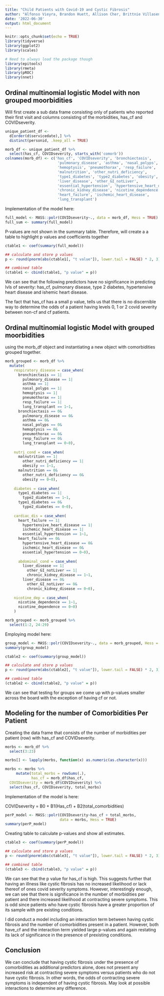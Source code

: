 ```yaml
---
title: "Child Patients with Covid-19 and Cystic Fibrosis"
author: "Alfonso Vieyra, Brandon Huett, Allison Cher, Brittnie Villasenor, Ernesto Collazo"
date: '2022-06-30'
output: html_document
---
```


```r
knitr::opts_chunk$set(echo = TRUE)
library(tidyverse)
library(ggplot2)
library(scales)

# Need to always load the package though
library(epitools)
library(rmeta)
library(pROC)
library(nnet)
```

## Ordinal multinomial logistic Model with non grouped moorbidities 

Will first create a sub data frame consisting only of patients who reported 
their first visit and columns consisting of the morbidities, has_cf and 
COVIDseverity.

```r
unique_patient_df <- 
  d[order(d$servicedate),] %>%
  distinct(personid, .keep_all = TRUE)

morb_df <- unique_patient_df %>%
  select(has_cf, COVIDseverity, starts_with('comorb'))
colnames(morb_df) <- c('has_cf', 'COVIDseverity', 'bronchiectasis',
                        'pulmonary_disease', 'asthma', 'nasal_polyps',
                        'hemoptysis', 'pneumothorax', 'resp_failure', 
                        'malnutrition', 'other_nutri_deficiency', 
                        'type1_diabetes', 'type2_diabetes', 'obesity', 
                        'liver_disease', 'other_GI_notLiver', 
                        'essential_hypertension', 'hypertensive_heart_disease',
                        'chronic_kidney_disease', 'nicotine_dependence', 
                        'heart_failure', 'ischemic_heart_disease', 
                        'lung_transplant')
```

Implementation of the model here:

```r
full_model <- MASS::polr(COVIDseverity~., data = morb_df, Hess = TRUE)
full_sum <- summary(full_model)
```

P-values are not shown in the summary table. Therefore, will create a a table to 
highlight p values and coefficients together 

```r
ctable1 <- coef(summary(full_model))

## calculate and store p values
p <- round(pnorm(abs(ctable1[, "t value"]), lower.tail = FALSE) * 2, 3)

## combined table
(ctable1 <- cbind(ctable1, "p value" = p))
```
We can see that the following predictors have no significance in predicting lvls
of severity: has_cf, pulmonary disease, type 2 diabetes, hypertensive heart 
disease and ishemic heart disease. 

The fact that has_cf has a small p value, tells us that there is no 
discernible way to determine the odds of a patient having levels 0, 1 or 2 covid
severity between non-cf and cf patients. 

## Ordinal multinomial logistic Model with grouped moorbidities 

using the morb_df object and instantiating a new object with comorbidities 
grouped together.

```r
morb_grouped <- morb_df %>% 
  mutate(
    respiratory_disease = case_when(
      bronchiectasis == 1|
        pulmonary_disease == 1|
        asthma == 1|
        nasal_polyps == 1|
        hemoptysis == 1|
        pneumothorax == 1|
        resp_failure == 1|
        lung_transplant == 1~1,
      bronchiectasis == 0&
        pulmonary_disease == 0&
        asthma == 0&
        nasal_polyps == 0&
        hemoptysis == 0&
        pneumothorax == 0&
        resp_failure == 0&
        lung_transplant == 0~0),
    
    nutri_cond = case_when(
      malnutrition == 1|
        other_nutri_deficiency == 1|
        obesity == 1~1,
      malnutrition == 0&
        other_nutri_deficiency == 0&
        obesity == 0~0),
    
    diabetes = case_when(
      type1_diabetes == 1|
        type2_diabetes == 1~1,
      type1_diabetes == 0&
        type2_diabetes == 0~0),
    
    cardiac_dis = case_when(
      heart_failure == 1|
        hypertensive_heart_disease == 1|
        ischemic_heart_disease == 1|
        essential_hypertension == 1~1,
      heart_failure == 0&
        hypertensive_heart_disease == 0&
        ischemic_heart_disease == 0&
        essential_hypertension == 0~0),
      
      abdominal_cond = case_when(
        liver_disease == 1|
          other_GI_notLiver == 1|
          chronic_kidney_disease == 1~1,
        liver_disease == 0&
          other_GI_notLiver == 0&
          chronic_kidney_disease == 0~0),
    
    nicotine_dep = case_when(
      nicotine_dependence == 1~1,
      nicotine_dependence == 0~0)
    )

morb_grouped <- morb_grouped %>%
  select(1:2, 24:29)
```

Employing model here:

```r
group_model <- MASS::polr(COVIDseverity~., data = morb_grouped, Hess = TRUE)
summary(group_model)
```

```r
ctable2 <- coef(summary(group_model))

## calculate and store p values
p <- round(pnorm(abs(ctable2[, "t value"]), lower.tail = FALSE) * 2, 3)

## combined table
(ctable2 <- cbind(ctable2, "p value" = p))
```


We can see that testing for groups we come up with p-values smaller across the 
board with the exception of having cf or not. 

## Modeling for the number of Comorbidities Per Patient 

Creating the data frame that consists of the number of morbidities per patient
(row) with has_cf and COVIDseverity.

```r
morbs <- morb_df %>%
  select(3:23)

morbs[] <- lapply(morbs, function(x) as.numeric(as.character(x)))

morbs <- morbs %>%
     mutate(total_morbs = rowSums(.),
            has_cf = morb_df$has_cf,
  COVIDseverity = morb_df$COVIDseverity) %>%
  select(has_cf, COVIDseverity, total_morbs)
```

Implementation of the model is here: 

COVIDseverity = B0 + B1(Has_cf) + B2(total_comorbidities)

```r
perP_model <- MASS::polr(COVIDseverity~has_cf + total_morbs, 
                         data = morbs, Hess = TRUE)
summary(perP_model)
```

Creating table to calculate p-values and show all estimates.

```r
ctable3 <- coef(summary(perP_model))

## calculate and store p values
p <- round(pnorm(abs(ctable3[, "t value"]), lower.tail = FALSE) * 2, 3)

## combined table
(ctable3 <- cbind(ctable3, "p value" = p))
```

We can see that the p value for has_cf is high. This suggests further that 
having an illness like cystic fibrosis has no increased likelihood or lack
thereof of ones covid severity symptoms. However, interestingly enough, we can
see that there is significance in the number of morbidities per patient and 
there increased likelihood at contracting severe symptoms. This is odd since 
patients who have cystic fibrosis have a greater proportion of its sample with 
pre existing conditions. 

I did conduct a model including an interaction term between having cystic 
fibrosis and the number of comorbidities present in a patient. However, both
have_cf and the interaction term yielded large p-values and again restating its 
lack of significance in the presence of prexisting conditions. 

## Conclusion

We can conclude that having cystic fibrosis under the presence of comorbidities 
as additional predictors alone, does not present any increased risk at 
contracting severe symptoms versus patients who do not have cystic fibrosis. In
other words, the odds of contracting severe symptoms is independent of having
cystic fibrosis. May look at possible interactions to determine any difference. 